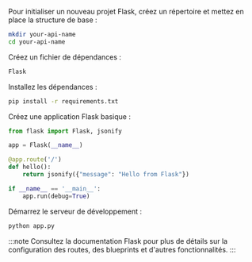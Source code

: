 Pour initialiser un nouveau projet Flask, créez un répertoire et mettez en place la structure de base :

```bash
mkdir your-api-name
cd your-api-name
```

Créez un fichier de dépendances :

```txt title="requirements.txt"
Flask
```

Installez les dépendances :

```bash
pip install -r requirements.txt
```

Créez une application Flask basique :

```py title="app.py"
from flask import Flask, jsonify

app = Flask(__name__)

@app.route('/')
def hello():
    return jsonify({"message": "Hello from Flask"})

if __name__ == '__main__':
    app.run(debug=True)
```

Démarrez le serveur de développement :

```bash
python app.py
```

:::note
Consultez la documentation Flask pour plus de détails sur la configuration des routes, des blueprints et d'autres fonctionnalités.
:::
